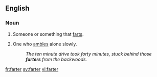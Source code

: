 ==English==

===Noun===
{{en-noun}}

# Someone or something that [[fart]]s.
# {{dialectal}} One who [[amble]]s alone slowly.
#: ''The ten minute drive took forty minutes, stuck behind those '''farters''' from the backwoods.''

[[fr:farter]]
[[sv:farter]]
[[vi:farter]]